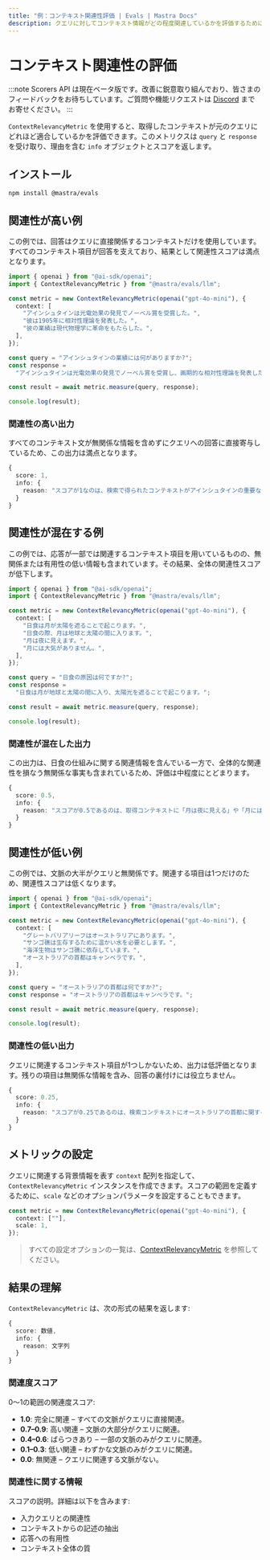 ```yaml
---
title: "例：コンテキスト関連性評価 | Evals | Mastra Docs"
description: クエリに対してコンテキスト情報がどの程度関連しているかを評価するために、Context Relevancy 指標を用いる例。
---
```


# コンテキスト関連性の評価

:::note
Scorers API は現在ベータ版です。改善に鋭意取り組んでおり、皆さまのフィードバックをお待ちしています。ご質問や機能リクエストは [Discord](https://discord.gg/mastra) までお寄せください。
:::

`ContextRelevancyMetric` を使用すると、取得したコンテキストが元のクエリにどれほど適合しているかを評価できます。このメトリクスは `query` と `response` を受け取り、理由を含む `info` オブジェクトとスコアを返します。

## インストール

```bash copy
npm install @mastra/evals
```


## 関連性が高い例

この例では、回答はクエリに直接関係するコンテキストだけを使用しています。すべてのコンテキスト項目が回答を支えており、結果として関連性スコアは満点となります。

```typescript title="src/example-high-context-relevancy.ts" showLineNumbers copy
import { openai } from "@ai-sdk/openai";
import { ContextRelevancyMetric } from "@mastra/evals/llm";

const metric = new ContextRelevancyMetric(openai("gpt-4o-mini"), {
  context: [
    "アインシュタインは光電効果の発見でノーベル賞を受賞した。",
    "彼は1905年に相対性理論を発表した。",
    "彼の業績は現代物理学に革命をもたらした。",
  ],
});

const query = "アインシュタインの業績には何がありますか?";
const response =
  "アインシュタインは光電効果の発見でノーベル賞を受賞し、画期的な相対性理論を発表した。";

const result = await metric.measure(query, response);

console.log(result);
```


### 関連性の高い出力

すべてのコンテキスト文が無関係な情報を含めずにクエリへの回答に直接寄与しているため、この出力は満点となります。

```typescript
{
  score: 1,
  info: {
    reason: "スコアが1なのは、検索で得られたコンテキストがアインシュタインの重要な業績を強調し、入力に直接対応していて、完全に関連しているためです。"
  }
}
```


## 関連性が混在する例

この例では、応答が一部では関連するコンテキスト項目を用いているものの、無関係または有用性の低い情報も含まれています。その結果、全体の関連性スコアが低下します。

```typescript title="src/example-mixed-context-relevancy.ts" showLineNumbers copy
import { openai } from "@ai-sdk/openai";
import { ContextRelevancyMetric } from "@mastra/evals/llm";

const metric = new ContextRelevancyMetric(openai("gpt-4o-mini"), {
  context: [
    "日食は月が太陽を遮ることで起こります。",
    "日食の際、月は地球と太陽の間に入ります。",
    "月は夜に見えます。",
    "月には大気がありません。",
  ],
});

const query = "日食の原因は何ですか?";
const response =
  "日食は月が地球と太陽の間に入り、太陽光を遮ることで起こります。";

const result = await metric.measure(query, response);

console.log(result);
```


### 関連性が混在した出力

この出力は、日食の仕組みに関する関連情報を含んでいる一方で、全体的な関連性を損なう無関係な事実も含まれているため、評価は中程度にとどまります。

```typescript
{
  score: 0.5,
  info: {
    reason: "スコアが0.5であるのは、取得コンテキストに「月は夜に見える」や「月には大気がない」といった入力に無関係な記述が含まれており、日食の原因の説明になっていないためです。関連性のある情報が不足していることから、コンテキストの関連性スコアが大きく低下しています。"
  }
}
```


## 関連性が低い例

この例では、文脈の大半がクエリと無関係です。関連する項目は1つだけのため、関連性スコアは低くなります。

```typescript title="src/example-low-context-relevancy.ts" showLineNumbers copy
import { openai } from "@ai-sdk/openai";
import { ContextRelevancyMetric } from "@mastra/evals/llm";

const metric = new ContextRelevancyMetric(openai("gpt-4o-mini"), {
  context: [
    "グレートバリアリーフはオーストラリアにあります。",
    "サンゴ礁は生存するために温かい水を必要とします。",
    "海洋生物はサンゴ礁に依存しています。",
    "オーストラリアの首都はキャンベラです。",
  ],
});

const query = "オーストラリアの首都は何ですか?";
const response = "オーストラリアの首都はキャンベラです。";

const result = await metric.measure(query, response);

console.log(result);
```


### 関連性の低い出力

クエリに関連するコンテキスト項目が1つしかないため、出力は低評価となります。残りの項目は無関係な情報を含み、回答の裏付けには役立ちません。

```typescript
{
  score: 0.25,
  info: {
    reason: "スコアが0.25であるのは、検索コンテキストにオーストラリアの首都に関する入力質問とまったく無関係な記述が含まれているためです。たとえば「The Great Barrier Reef is in Australia」や「Coral reefs need warm water to survive」といった文は、首都に関する地理的・政治的情報を提供しておらず、結果として質問に答えていません。"
  }
}
```


## メトリックの設定

クエリに関連する背景情報を表す `context` 配列を指定して、`ContextRelevancyMetric` インスタンスを作成できます。スコアの範囲を定義するために、`scale` などのオプションパラメータを設定することもできます。

```typescript showLineNumbers copy
const metric = new ContextRelevancyMetric(openai("gpt-4o-mini"), {
  context: [""],
  scale: 1,
});
```

> すべての設定オプションの一覧は、[ContextRelevancyMetric](/reference/evals/context-relevancy) を参照してください。


## 結果の理解

`ContextRelevancyMetric` は、次の形式の結果を返します:

```typescript
{
  score: 数値,
  info: {
    reason: 文字列
  }
}
```


### 関連度スコア

0〜1の範囲の関連度スコア:

- **1.0**: 完全に関連 – すべての文脈がクエリに直接関連。
- **0.7–0.9**: 高い関連 – 文脈の大部分がクエリに関連。
- **0.4–0.6**: ばらつきあり – 一部の文脈のみがクエリに関連。
- **0.1–0.3**: 低い関連 – わずかな文脈のみがクエリに関連。
- **0.0**: 無関連 – クエリに関連する文脈がない。

### 関連性に関する情報

スコアの説明。詳細は以下を含みます:

- 入力クエリとの関連性
- コンテキストからの記述の抽出
- 応答への有用性
- コンテキスト全体の質

<GithubLink
  outdated={true}
  marginTop="mt-16"
  link="https://github.com/mastra-ai/mastra/blob/main/examples/basics/evals/context-relevancy"
/>